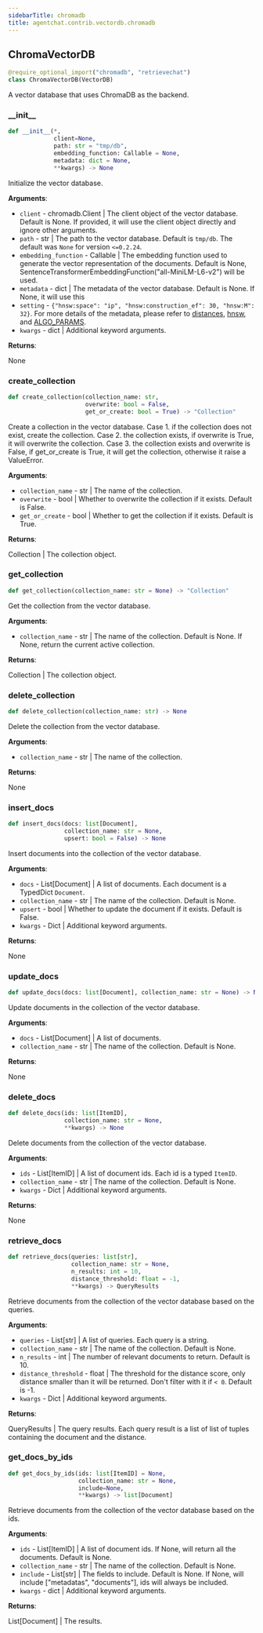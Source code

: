 ```yaml
---
sidebarTitle: chromadb
title: agentchat.contrib.vectordb.chromadb
---
```


## ChromaVectorDB

```python
@require_optional_import("chromadb", "retrievechat")
class ChromaVectorDB(VectorDB)
```

A vector database that uses ChromaDB as the backend.

### \_\_init\_\_

```python
def __init__(*,
             client=None,
             path: str = "tmp/db",
             embedding_function: Callable = None,
             metadata: dict = None,
             **kwargs) -> None
```

Initialize the vector database.

**Arguments**:

- `client` - chromadb.Client | The client object of the vector database. Default is None.
  If provided, it will use the client object directly and ignore other arguments.
- `path` - str | The path to the vector database. Default is `tmp/db`. The default was `None` for version `<=0.2.24`.
- `embedding_function` - Callable | The embedding function used to generate the vector representation
  of the documents. Default is None, SentenceTransformerEmbeddingFunction("all-MiniLM-L6-v2") will be used.
- `metadata` - dict | The metadata of the vector database. Default is None. If None, it will use this
- `setting` - `{"hnsw:space": "ip", "hnsw:construction_ef": 30, "hnsw:M": 32}`. For more details of
  the metadata, please refer to [distances](https://github.com/nmslib/hnswlib#supported-distances),
  [hnsw](https://github.com/chroma-core/chroma/blob/566bc80f6c8ee29f7d99b6322654f32183c368c4/chromadb/segment/impl/vector/local_hnsw.py#L184),
  and [ALGO_PARAMS](https://github.com/nmslib/hnswlib/blob/master/ALGO_PARAMS.md).
- `kwargs` - dict | Additional keyword arguments.
  

**Returns**:

  None

### create\_collection

```python
def create_collection(collection_name: str,
                      overwrite: bool = False,
                      get_or_create: bool = True) -> "Collection"
```

Create a collection in the vector database.
Case 1. if the collection does not exist, create the collection.
Case 2. the collection exists, if overwrite is True, it will overwrite the collection.
Case 3. the collection exists and overwrite is False, if get_or_create is True, it will get the collection,
otherwise it raise a ValueError.

**Arguments**:

- `collection_name` - str | The name of the collection.
- `overwrite` - bool | Whether to overwrite the collection if it exists. Default is False.
- `get_or_create` - bool | Whether to get the collection if it exists. Default is True.
  

**Returns**:

  Collection | The collection object.

### get\_collection

```python
def get_collection(collection_name: str = None) -> "Collection"
```

Get the collection from the vector database.

**Arguments**:

- `collection_name` - str | The name of the collection. Default is None. If None, return the
  current active collection.
  

**Returns**:

  Collection | The collection object.

### delete\_collection

```python
def delete_collection(collection_name: str) -> None
```

Delete the collection from the vector database.

**Arguments**:

- `collection_name` - str | The name of the collection.
  

**Returns**:

  None

### insert\_docs

```python
def insert_docs(docs: list[Document],
                collection_name: str = None,
                upsert: bool = False) -> None
```

Insert documents into the collection of the vector database.

**Arguments**:

- `docs` - List[Document] | A list of documents. Each document is a TypedDict `Document`.
- `collection_name` - str | The name of the collection. Default is None.
- `upsert` - bool | Whether to update the document if it exists. Default is False.
- `kwargs` - Dict | Additional keyword arguments.
  

**Returns**:

  None

### update\_docs

```python
def update_docs(docs: list[Document], collection_name: str = None) -> None
```

Update documents in the collection of the vector database.

**Arguments**:

- `docs` - List[Document] | A list of documents.
- `collection_name` - str | The name of the collection. Default is None.
  

**Returns**:

  None

### delete\_docs

```python
def delete_docs(ids: list[ItemID],
                collection_name: str = None,
                **kwargs) -> None
```

Delete documents from the collection of the vector database.

**Arguments**:

- `ids` - List[ItemID] | A list of document ids. Each id is a typed `ItemID`.
- `collection_name` - str | The name of the collection. Default is None.
- `kwargs` - Dict | Additional keyword arguments.
  

**Returns**:

  None

### retrieve\_docs

```python
def retrieve_docs(queries: list[str],
                  collection_name: str = None,
                  n_results: int = 10,
                  distance_threshold: float = -1,
                  **kwargs) -> QueryResults
```

Retrieve documents from the collection of the vector database based on the queries.

**Arguments**:

- `queries` - List[str] | A list of queries. Each query is a string.
- `collection_name` - str | The name of the collection. Default is None.
- `n_results` - int | The number of relevant documents to return. Default is 10.
- `distance_threshold` - float | The threshold for the distance score, only distance smaller than it will be
  returned. Don't filter with it if `< 0`. Default is -1.
- `kwargs` - Dict | Additional keyword arguments.
  

**Returns**:

  QueryResults | The query results. Each query result is a list of list of tuples containing the document and
  the distance.

### get\_docs\_by\_ids

```python
def get_docs_by_ids(ids: list[ItemID] = None,
                    collection_name: str = None,
                    include=None,
                    **kwargs) -> list[Document]
```

Retrieve documents from the collection of the vector database based on the ids.

**Arguments**:

- `ids` - List[ItemID] | A list of document ids. If None, will return all the documents. Default is None.
- `collection_name` - str | The name of the collection. Default is None.
- `include` - List[str] | The fields to include. Default is None.
  If None, will include ["metadatas", "documents"], ids will always be included.
- `kwargs` - dict | Additional keyword arguments.
  

**Returns**:

  List[Document] | The results.

